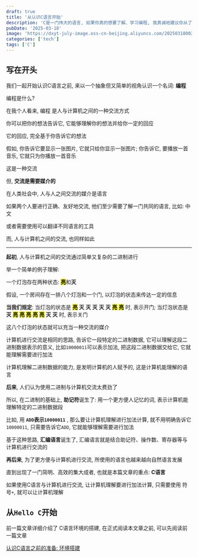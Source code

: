 ```yaml
---
draft: true
title: '从认识C语言开始'
description: 'C是一门伟大的语言, 如果你真的想要了解、学习编程, 我真诚地建议你从了解C语言开始'
pubDate: '2025-03-18'
image: 'https://dxyt-july-image.oss-cn-beijing.aliyuncs.com/20250318002323925.png'
categories: ['tech']
tags: ['C']
---
```






## 写在开头

我们一起开始认识C语言之前, 来以一个抽象但又简单的视角认识一个名词: **编程**

编程是什么?

在我个人看来, 编程 是人与计算机之间的一种交流方式

你可以把你的想法告诉它, 它能够理解你的想法并给你一定的回应

它的回应, 完全基于你告诉它的想法

假如, 你告诉它要显示一张图片, 它就只给你显示一张图片; 你告诉它, 要播放一首音乐, 它就只为你播放一首音乐

这是一种交流

但, **交流是需要媒介的**

在人类社会中, 人与人之间交流的媒介是语言

如果两个人要进行正确、友好地交流, 他们至少需要了解一门共同的语言, 比如: 中文

或者需要使用可以翻译不同语言的工具

而, 人与计算机之间的交流, 也同样如此

---

**起初**, 人与计算机之间的交流通过简单又复杂的二进制进行

举一个简单的例子理解: 

一个灯泡存在两种状态: <mark>**亮**</mark>和**灭**

假设, 一个房间存在一排八个灯泡和一个门, 以灯泡的状态来传达一定的信息

**当我们规定**: 当灯泡的状态是 <mark>**亮**</mark> **灭** **灭** **灭** **灭** **灭** <mark>**亮**</mark> <mark>**亮**</mark> 时, 表示开门; 当灯泡状态是 **灭** <mark>**亮**</mark> <mark>**亮**</mark> <mark>**亮**</mark> <mark>**亮**</mark> <mark>**亮**</mark> **灭** **灭** 时, 表示关门

这八个灯泡的状态就可以充当一种交流的媒介

计算机进行交流是相同的思路, 告诉它一段特定的二进制数据, 它可以理解这段二进制数据表示的意义, 比如`10000011`可以表示加法, 把这段二进制数据交给它, 它就能理解需要进行加法

计算机理解二进制数据的能力, 是发明计算机的人赋予的, 这是计算机能理解的语言

**后来**, 人们认为使用二进制与计算机交流太费劲了

所以, 在二进制的基础上, **助记符**诞生了: 用一个更方便人记忆的词, 表示计算机能理解特定的二进制数据段

比如, 用 **`ADD`表示`10000011`** , 那么要让计算机理解进行加法计算, 就不用明确告诉它`10000011`, 只需要告诉它`ADD`, 它就能够理解需要进行加法

基于这种思路, **汇编语言**诞生了, 汇编语言就是结合助记符、操作数、寄存器等与计算机进行交流的

**再后来**, 为了更方便与计算机进行交流, 所使用的语言也越来越向自然语言发展

直到出现了一门简明、高效的集大成者, 也就是本篇文章的重点: **C语言**

如果使用C语言与计算机进行交流, 让计算机理解要进行加法计算, 只需要使用 符号`+`, 就可以让计算机理解

## 从`Hello C`开始

<Warning>

前一篇文章详细介绍了 C语言环境的搭建, 在正式阅读本文章之前, 可以先阅读前一篇文章

[认识C语言之前的准备: 环境搭建](https://www.humid1ch.cn/blog/knowing-c-language-before)

</Warning>
